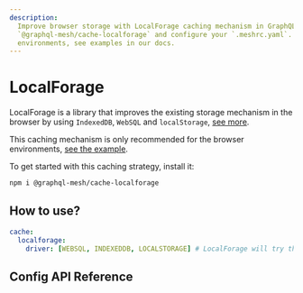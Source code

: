```yaml
---
description:
  Improve browser storage with LocalForage caching mechanism in GraphQL Mesh. Install
  `@graphql-mesh/cache-localforage` and configure your `.meshrc.yaml`. Recommended for browser
  environments, see examples in our docs.
---
```


# LocalForage

LocalForage is a library that improves the existing storage mechanism in the browser by using
`IndexedDB`, `WebSQL` and `localStorage`, [see more](https://github.com/localForage/localForage).

This caching mechanism is only recommended for the browser environments,
[see the example](https://github.com/ardatan/graphql-mesh/blob/master/examples/openapi-react-weatherbit/src/mesh/useMeshSdk.ts#L10).

To get started with this caching strategy, install it:

```sh npm2yarn
npm i @graphql-mesh/cache-localforage
```

## How to use?

```yaml filename=".meshrc.yaml"
cache:
  localforage:
    driver: [WEBSQL, INDEXEDDB, LOCALSTORAGE] # LocalForage will try these methods in order and get the first compatible option
```

## Config API Reference


<API />
